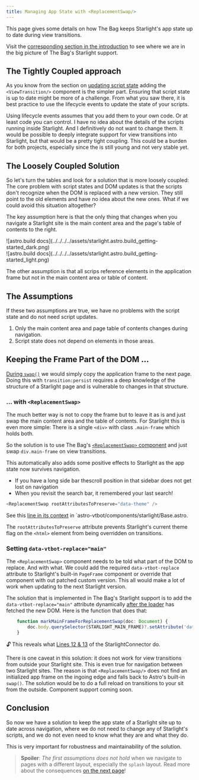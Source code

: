 ```yaml
---
title: Managing App State with <ReplacementSwap/>
---
```



This page gives some details on how The Bag keeps Starlight's app state up to date during view transitions.

Visit the [corresponding section in the introduction](/jotter/starlight/#keep-app-state-up-to-date) to see where we are in  the big picture of The Bag's Starlight support.

## The Tightly Coupled approach

As you know from the section on [updating script state](/jotter/astro/scripts/) adding the `<ViewTransition/>` component is the simpler part. Ensuring that script state is  up to date might be more of a challenge. From what you saw there, it is best practice to use the lifecycle events to update the state of your scripts.


Using lifecycle events assumes that you add them to your own code. Or at least code you can control.  I have no idea about the details of the scripts running inside Starlight. And I definitively do not want to change them. It would be possible to deeply integrate support for view transitions into Starlight, but that would be a pretty tight coupling. This could be a burden for both projects, especially since the <BoT/> is still young and not very stable yet.

## The Loosely Coupled Solution
So let's turn the tables and look for a solution that is more loosely coupled:
The core problem with script states and DOM updates is that the scripts don't recognize when the DOM is replaced with a new  version. They still point to the old elements and have no idea about the new ones. What if we could avoid this situation altogether?

The key assumption here is that the only thing that changes when you navigate a Starlight site is the main content area and the page's table of contents to the right.


<div class="light:sl-hidden">
![astro.build docs](../../../../assets/starlight.astro.build_getting-started_dark.png)
</div><div class="dark:sl-hidden">
![astro.build docs](../../../../assets/starlight.astro.build_getting-started_light.png)
</div>

The other assumption is that all scrips reference elements in the application frame but not in the main content area or table of content.

## The Assumptions
If these two assumptions are true, we have no problems with the script state and do not need script updates.

1. Only the main content area and page table of contents changes during navigation.
2. Script state does not depend on elements in those areas.

## Keeping the Frame Part of the DOM ...

 [During `swap()`](/jotter/astro/loader-swap/#swap) we would simply copy the application frame to the next page. Doing this with `transition:persist` requires a deep knowledge of the structure of a Starlight page and is vulnerable to changes in that structure.

### ... with `<ReplacementSwap>`
The much better way is not to copy the frame but to leave it as is and just swap the main content area and the table of contents. For Starlight this is even more simple: There is a single `<div>` with class `.main-frame` which holds both.

So the solution is to use The Bag's [`<ReplacementSwap>` component](/library/ReplacementSwap/) and just swap `div.main-frame` on view transitions.

This automatically also adds some positive effects to Starlight as the app state now survives navigation.
* If you have a long side bar thescroll position in that sidebar does not get lost on navigation
* When you revisit the search bar, it remembered your last search!

```ts showLineNumbers=false
<ReplacementSwap rootAttributesToPreserve="data-theme" />
```
See this [line in its context](/jotter/starlight/integration/#structure-of-the-base-component) in `astro-vtbot/components/starlight/Base.astro.

The `rootAttributesToPreserve` attribute prevents Starlight's current theme flag on the `<html>` element from being overridden on transitions.

### Setting `data-vtbot-replace="main"`
The `<ReplacementSwap>` component needs to be told what part of the DOM to replace. And with what. We could add the required `data-vtbot-replace` attribute to Starlight's built-in `PageFrame` component or override that component with out patched custom version. This all would make a lot of work when updating to the next Starlight version.

The solution that is implemented in The Bag's Starlight support is to add the `data-vtbot-replace="main"` attribute dynamically [after the loader](/jotter/astro/loader-swap/#loader) has fetched the new DOM. Here is the function that does that:
```ts title="astro-vtbot/components/starlight/StarlightConnector.astro" showLineNumbers=false
	function markMainFrameForReplacementSwap(doc: Document) {
		doc.body.querySelector(STARLIGHT_MAIN_FRAME)?.setAttribute('data-vtbot-replace', 'main');
	}
```
🔓 This reveals what [Lines 12 & 13](/jotter/starlight/integration/#connecting-to-starlight) of the StarlightConnector do.

There is one caveat in this solution: it does not work for view transitions from outside your Starlight site. This is even true for navigation between two Starlight sites.   The reason is that `<ReplacementSwap/>` does not find an initialized app frame on the ingoing edge and falls back to Astro's built-in `swap()`. The solution would be to do a full reload on transitions to your sit from the outside. Component support coming soon.

## Conclusion
So now we have a solution to keep the app state of a Starlight site up to date across navigation, where we do not need to change any of Starlight's scripts, and we do not even need to know what they are and what they do.

This is very important for robustness and maintainability of the solution.

> **Spoiler**: *The first assumptions does not hold* when we navigate to pages with a different layout, especially the `splash` layout. Read more about the consequences [on the next page](/jotter/starlight/sidebar/)!
